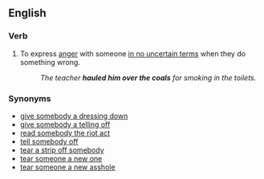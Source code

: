==English==

===Verb===
{{infl|en|verb|head=to [[haul]] somebody over the [[coal]]s}}

# {{idiom}} To express [[anger]] with someone [[in no uncertain terms]] when they do something wrong. 
#:''The teacher '''hauled him over the coals''' for smoking in the toilets.''

===Synonyms===
*[[dressing-down|give somebody a dressing down]]
*[[telling off|give somebody a telling off]]
*[[read somebody the riot act]]
*[[tell off|tell somebody off]]
*[[tear a strip off somebody]]
*[[tear someone a new one]]
*[[tear someone a new asshole]]